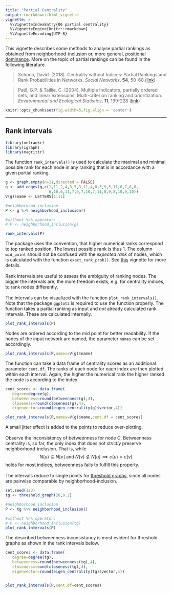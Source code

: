 ```yaml
---
title: "Partial Centrality"
output: rmarkdown::html_vignette
vignette: >
  %\VignetteIndexEntry{06 partial centrality}
  %\VignetteEngine{knitr::rmarkdown}
  %\VignetteEncoding{UTF-8}
---
```


This vignette describes some methods to analyse partial rankings as obtained
from [neighborhood-inclusion](neighborhood_inclusion.html) or, more general,
[positional dominance](positional_dominance.html). More on the topic of
partial rankings can be found in the following literature.

> Schoch, David. (2018). Centrality without Indices: Partial Rankings and Rank
Probabilities in Networks. *Social Networks*, **54**, 50-60.([link](https://doi.org/10.1016/j.socnet.2017.12.003))

> Patil, G.P. & Taillie, C. (2004). Multiple Indicators, partially ordered sets, 
and linear extensions: Multi-criterion ranking and prioritization. 
*Environmental and Ecological Statistics*, **11**, 199-228 ([link](https://link.springer.com/article/10.1023%2FB%3AEEST.0000027209.93218.d9))

```r
knitr::opts_chunk$set(fig.width=5,fig.align = 'center')
```

________________________________________________________________________________

## Rank intervals

```r
library(netrankr)
library(igraph)
library(magrittr)
```

The function `rank_intervals()` is used to calculate the maximal and minimal possible 
rank for each node in any ranking that is in accordance with a given partial ranking. 

```r
g <- graph.empty(n=11,directed = FALSE)
g <- add_edges(g,c(1,11,2,4,3,5,3,11,4,8,5,9,5,11,6,7,6,8,
                   6,10,6,11,7,9,7,10,7,11,8,9,8,10,9,10))
V(g)$name <- LETTERS[1:11]

#neighborhood inclusion 
P <- g %>% neighborhood_inclusion()

#without %>% operator:
# P <- neighborhood_inclusion(g)

rank_intervals(P)
```

The package uses the convention, that higher numerical ranks correspond to top 
ranked position. The lowest possible rank is thus 1. The column `mid_point` 
should not be confused with the *expected rank* of nodes, which is calculated
with the function `exact_rank_prob()`. See [this](probabilistic_cent.html) vignette
for more details.  
\
Rank intervals are useful to assess the ambiguity of ranking nodes. The bigger
the intervals are, the more freedom exists, e.g. for centrality indices, to rank 
nodes differently.  
\
The intervals can be visualized with the function `plot_rank_intervals()`. Note
that the package `ggplot2` is required to use the function properly. The function 
takes a partial ranking as input and *not* already calculated rank intervals. 
These are calculated internally.

```r
plot_rank_intervals(P)
```

Nodes are ordered according to the mid point for better readability. If the nodes
of the input network are named, the parameter `names` can be set accordingly.

```r
plot_rank_intervals(P,names=V(g)$name)
```

The function can take a data frame of centrality scores as an additional parameter 
`cent.df`. The ranks of each node for each index are then plotted within each interval.
Again, the higher the numerical rank the higher ranked the node is according to the index.

```r

cent_scores <- data.frame(
   degree=degree(g),
   betweenness=round(betweenness(g),4),
   closeness=round(closeness(g),4),
   eigenvector=round(eigen_centrality(g)$vector,4))

plot_rank_intervals(P,names=V(g)$name,cent.df = cent_scores)
```

A small jitter effect is added to the points to reduce over-plotting.  
\
Observe the inconsistency
of betweenness for node $C$. Betweenness centrality is, so far, the only index that does not
*strictly* preserve neighborhood-inclusion. That is, while
$$
N(u)\subseteq N[v] \text{ and } N(v)\not\subseteq N[u] \implies c(u)<c(v)
$$
holds for most indices, betweenness fails to fulfill this property.  
\
The intervals reduce to single points for [threshold graphs](threshold_graph.html), 
since all nodes are pairwise comparable by neighborhood-inclusion.
```r
set.seed(123)
tg <- threshold_graph(20,0.2)

#neighborhood inclusion 
P <- tg %>% neighborhood_inclusion()

#without %>% operator:
# P <- neighborhood_inclusion(tg)
plot_rank_intervals(P)
```

The described betweenness inconsistancy is most evident for threshold graphs as shown in
the rank intervals below.

```r
cent_scores <- data.frame(
   degree=degree(tg),
   betweenness=round(betweenness(tg),4),
   closeness=round(closeness(tg),4),
   eigenvector=round(eigen_centrality(tg)$vector,4))


plot_rank_intervals(P,cent.df=cent_scores)
```
